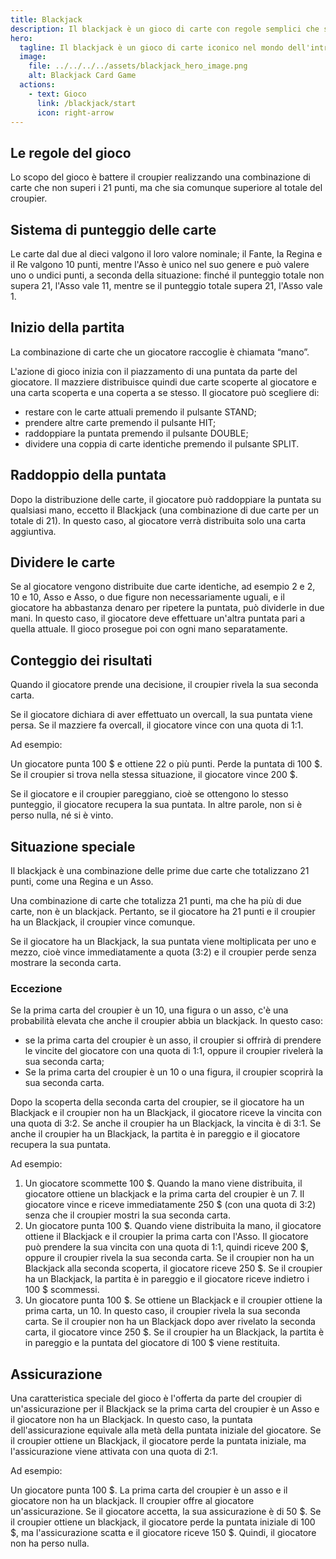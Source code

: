 ```yaml
---
title: Blackjack
description: Il blackjack è un gioco di carte con regole semplici che si può giocare online gratuitamente e senza registrazione.
hero:
  tagline: Il blackjack è un gioco di carte iconico nel mondo dell'intrattenimento videoludico, grazie alle sue regole semplici e alla sua natura dinamica.
  image:
    file: ../../../../assets/blackjack_hero_image.png
    alt: Blackjack Card Game
  actions:
    - text: Gioco
      link: /blackjack/start
      icon: right-arrow
---
```



<YandexMetrika />

## Le regole del gioco 

Lo scopo del gioco è battere il croupier realizzando una combinazione di carte che non superi i 21 punti, ma che sia comunque superiore al totale del croupier.

## Sistema di punteggio delle carte

Le carte dal due al dieci valgono il loro valore nominale; il Fante, la Regina e il Re valgono 10 punti, mentre l'Asso è unico nel suo genere e può valere uno o undici punti, a seconda della situazione: finché il punteggio totale non supera 21, l'Asso vale 11, mentre se il punteggio totale supera 21, l'Asso vale 1.

## Inizio della partita

La combinazione di carte che un giocatore raccoglie è chiamata “mano”.

L'azione di gioco inizia con il piazzamento di una puntata da parte del giocatore. Il mazziere distribuisce quindi due carte scoperte al giocatore e una carta scoperta e una coperta a se stesso.
Il giocatore può scegliere di:
- restare con le carte attuali premendo il pulsante STAND;
- prendere altre carte premendo il pulsante HIT;
- raddoppiare la puntata premendo il pulsante DOUBLE;
- dividere una coppia di carte identiche premendo il pulsante SPLIT.

## Raddoppio della puntata

Dopo la distribuzione delle carte, il giocatore può raddoppiare la puntata su qualsiasi mano, eccetto il Blackjack (una combinazione di due carte per un totale di 21). In questo caso, al giocatore verrà distribuita solo una carta aggiuntiva.

## Dividere le carte

Se al giocatore vengono distribuite due carte identiche, ad esempio 2 e 2, 10 e 10, Asso e Asso, o due figure non necessariamente uguali, e il giocatore ha abbastanza denaro per ripetere la puntata, può dividerle in due mani. In questo caso, il giocatore deve effettuare un'altra puntata pari a quella attuale. Il gioco prosegue poi con ogni mano separatamente.

## Conteggio dei risultati

Quando il giocatore prende una decisione, il croupier rivela la sua seconda carta.

Se il giocatore dichiara di aver effettuato un overcall, la sua puntata viene persa. Se il mazziere fa overcall, il giocatore vince con una quota di 1:1.

<Aside>
Ad esempio:

Un giocatore punta 100 $ e ottiene 22 o più punti. Perde la puntata di 100 $. Se il croupier si trova nella stessa situazione, il giocatore vince 200 $.
</Aside>

Se il giocatore e il croupier pareggiano, cioè se ottengono lo stesso punteggio, il giocatore recupera la sua puntata. In altre parole, non si è perso nulla, né si è vinto.

## Situazione speciale

Il blackjack è una combinazione delle prime due carte che totalizzano 21 punti, come una Regina e un Asso.

Una combinazione di carte che totalizza 21 punti, ma che ha più di due carte, non è un blackjack. Pertanto, se il giocatore ha 21 punti e il croupier ha un Blackjack, il croupier vince comunque.

Se il giocatore ha un Blackjack, la sua puntata viene moltiplicata per uno e mezzo, cioè vince immediatamente a quota (3:2) e il croupier perde senza mostrare la seconda carta.

### Eccezione

Se la prima carta del croupier è un 10, una figura o un asso, c'è una probabilità elevata che anche il croupier abbia un blackjack. In questo caso:
- se la prima carta del croupier è un asso, il croupier si offrirà di prendere le vincite del giocatore con una quota di 1:1, oppure il croupier rivelerà la sua seconda carta;
- Se la prima carta del croupier è un 10 o una figura, il croupier scoprirà la sua seconda carta.

Dopo la scoperta della seconda carta del croupier, se il giocatore ha un Blackjack e il croupier non ha un Blackjack, il giocatore riceve la vincita con una quota di 3:2. Se anche il croupier ha un Blackjack, la vincita è di 3:1. Se anche il croupier ha un Blackjack, la partita è in pareggio e il giocatore recupera la sua puntata.

<Aside>
Ad esempio:

1) Un giocatore scommette 100 $. Quando la mano viene distribuita, il giocatore ottiene un blackjack e la prima carta del croupier è un 7. Il giocatore vince e riceve immediatamente 250 $ (con una quota di 3:2) senza che il croupier mostri la sua seconda carta.
2) Un giocatore punta 100 $. Quando viene distribuita la mano, il giocatore ottiene il Blackjack e il croupier la prima carta con l'Asso. Il giocatore può prendere la sua vincita con una quota di 1:1, quindi riceve 200 $, oppure il croupier rivela la sua seconda carta. Se il croupier non ha un Blackjack alla seconda scoperta, il giocatore riceve 250 $. Se il croupier ha un Blackjack, la partita è in pareggio e il giocatore riceve indietro i 100 $ scommessi.
3) Un giocatore punta 100 $. Se ottiene un Blackjack e il croupier ottiene la prima carta, un 10. In questo caso, il croupier rivela la sua seconda carta. Se il croupier non ha un Blackjack dopo aver rivelato la seconda carta, il giocatore vince 250 $. Se il croupier ha un Blackjack, la partita è in pareggio e la puntata del giocatore di 100 $ viene restituita.
</Aside>

## Assicurazione

Una caratteristica speciale del gioco è l'offerta da parte del croupier di un'assicurazione per il Blackjack se la prima carta del croupier è un Asso e il giocatore non ha un Blackjack. In questo caso, la puntata dell'assicurazione equivale alla metà della puntata iniziale del giocatore. Se il croupier ottiene un Blackjack, il giocatore perde la puntata iniziale, ma l'assicurazione viene attivata con una quota di 2:1.

<Aside>
Ad esempio:

Un giocatore punta 100 $. La prima carta del croupier è un asso e il giocatore non ha un blackjack. Il croupier offre al giocatore un'assicurazione. Se il giocatore accetta, la sua assicurazione è di 50 $. Se il croupier ottiene un blackjack, il giocatore perde la puntata iniziale di 100 $, ma l'assicurazione scatta e il giocatore riceve 150 $. Quindi, il giocatore non ha perso nulla.
</Aside>